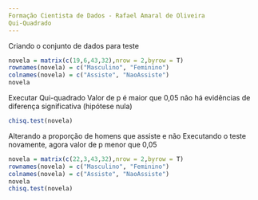 ```yaml
---
Formação Cientista de Dados - Rafael Amaral de Oliveira
Qui-Quadrado
---
```

Criando o conjunto de dados para teste
```r
novela = matrix(c(19,6,43,32),nrow = 2,byrow = T)
rownames(novela) = c("Masculino", "Feminino")
colnames(novela) = c("Assiste", "NaoAssiste")
novela
```
Executar Qui-quadrado
Valor de p é maior que 0,05 não há evidências de diferença significativa (hipótese nula)
```r
chisq.test(novela)
```
Alterando a proporção de homens que assiste e não
Executando o teste novamente, agora valor de p menor que 0,05
```r
novela = matrix(c(22,3,43,32),nrow = 2,byrow = T)
rownames(novela) = c("Masculino", "Feminino")
colnames(novela) = c("Assiste", "NaoAssiste")
novela
chisq.test(novela)
```